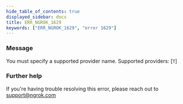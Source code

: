```yaml
---
hide_table_of_contents: true
displayed_sidebar: docs
title: ERR_NGROK_1629
keywords: ["ERR_NGROK_1629", "error 1629"]
---
```


### Message

You must specify a supported provider name. Supported providers: [`T`]

### Further help

If you're having trouble resolving this error, please reach out to [support@ngrok.com](mailto:support@ngrok.com?subject=Help%20with%20ERR_NGROK_1629)
